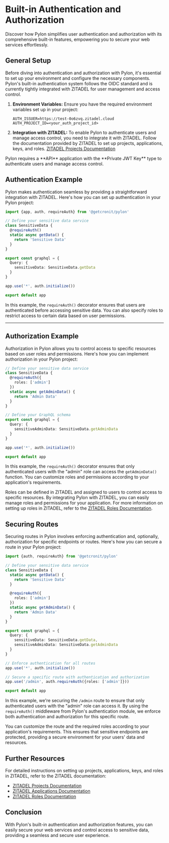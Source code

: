 
# Built-in Authentication and Authorization

Discover how Pylon simplifies user authentication and authorization with its comprehensive built-in features, empowering you to secure your web services effortlessly.

## General Setup

Before diving into authentication and authorization with Pylon, it's essential to set up your environment and configure the necessary components. Pylon's built-in authentication system follows the OIDC standard and is currently tightly integrated with ZITADEL for user management and access control.

1. **Environment Variables:**
   Ensure you have the required environment variables set up in your project:

   ```
   AUTH_ISSUER=https://test-0o6zvq.zitadel.cloud
   AUTH_PROJECT_ID=<your_auth_project_id>
   ```

2. **Integration with ZITADEL:**
   To enable Pylon to authenticate users and manage access control, you need to integrate it with ZITADEL. Follow the documentation provided by ZITADEL to set up projects, applications, keys, and roles.
   [ZITADEL Projects Documentation](https://zitadel.com/docs/guides/manage/console/projects)

<Callout type="note" title="Important">
  Pylon requires a **API** application with the **Private JWT Key** type to
  authenticate users and manage access control.
</Callout>

## Authentication Example

Pylon makes authentication seamless by providing a straightforward integration with ZITADEL. Here's how you can set up authentication in your Pylon project:

```typescript
import {app, auth, requireAuth} from '@getcronit/pylon'

// Define your sensitive data service
class SensitiveData {
  @requireAuth()
  static async getData() {
    return 'Sensitive Data'
  }
}

export const graphql = {
  Query: {
    sensitiveData: SensitiveData.getData
  }
}

app.use('*', auth.initialize())

export default app
```

In this example, the `requireAuth()` decorator ensures that users are authenticated before accessing sensitive data. You can also specify roles to restrict access to certain data based on user permissions.

---

## Authorization Example

Authorization in Pylon allows you to control access to specific resources based on user roles and permissions. Here's how you can implement authorization in your Pylon project:

```typescript
// Define your sensitive data service
class SensitiveData {
  @requireAuth({
    roles: ['admin']
  })
  static async getAdminData() {
    return 'Admin Data'
  }
}

// Define your GraphQL schema
export const graphql = {
  Query: {
    sensitiveAdminData: SensitiveData.getAdminData
  }
}

app.use('*', auth.initialize())

export default app
```

In this example, the `requireAuth()` decorator ensures that only authenticated users with the "admin" role can access the `getAdminData()` function. You can customize roles and permissions according to your application's requirements.

Roles can be defined in ZITADEL and assigned to users to control access to specific resources. By integrating Pylon with ZITADEL, you can easily manage roles and permissions for your application.
For more information on setting up roles in ZITADEL, refer to the [ZITADEL Roles Documentation](https://zitadel.com/docs/guides/manage/console/roles).

## Securing Routes

Securing routes in Pylon involves enforcing authentication and, optionally, authorization for specific endpoints or routes. Here's how you can secure a route in your Pylon project:

```typescript
import {auth, requireAuth} from '@getcronit/pylon'

// Define your sensitive data service
class SensitiveData {
  static async getData() {
    return 'Sensitive Data'
  }

  @requireAuth({
    roles: ['admin']
  })
  static async getAdminData() {
    return 'Admin Data'
  }
}

export const graphql = {
  Query: {
    sensitiveData: SensitiveData.getData,
    sensitiveAdminData: SensitiveData.getAdminData
  }
}

// Enforce authentication for all routes
app.use('*', auth.initialize())

// Secure a specific route with authentication and authorization
app.use('/admin', auth.requireAuth({roles: ['admin']}))

export default app
```

In this example, we're securing the `/admin` route to ensure that only authenticated users with the "admin" role can access it. By using the `requireAuth()` middleware from Pylon's authentication module, we enforce both authentication and authorization for this specific route.

You can customize the route and the required roles according to your application's requirements. This ensures that sensitive endpoints are protected, providing a secure environment for your users' data and resources.

## Further Resources

For detailed instructions on setting up projects, applications, keys, and roles in ZITADEL, refer to the ZITADEL documentation:

- [ZITADEL Projects Documentation](https://zitadel.com/docs/guides/manage/console/projects)
- [ZITADEL Applications Documentation](https://zitadel.com/docs/guides/manage/console/applications#api)
- [ZITADEL Roles Documentation](https://zitadel.com/docs/guides/manage/console/roles)

## Conclusion

With Pylon's built-in authentication and authorization features, you can easily secure your web services and control access to sensitive data, providing a seamless and secure user experience.
